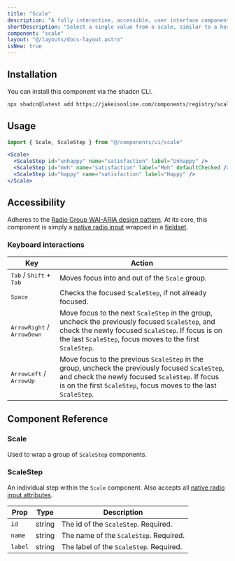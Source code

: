```yaml
---
title: "Scale"
description: "A fully interactive, accessible, user interface component that allows users to easily pick a value from a horizontal scale."
shortDescription: "Select a single value from a scale, similar to a horizontal radio group"
component: "scale"
layout: "@/layouts/docs-layout.astro"
isNew: true
---
```



<ExampleComponentWithCode name="scale" client:load />

## Installation

You can install this component via the shadcn CLI.

```bash
npx shadcn@latest add https://jakeisonline.com/components/registry/scale.json
```

## Usage

```jsx
import { Scale, ScaleStep } from "@/components/ui/scale"
```

```jsx
<Scale>
  <ScaleStep id="unhappy" name="satisfaction" label="Unhappy" />
  <ScaleStep id="meh" name="satisfaction" label="Meh" defaultChecked />
  <ScaleStep id="happy" name="satisfaction" label="Happy" />
</Scale>
```

## Accessibility

Adheres to the [Radio Group WAI-ARIA design pattern](https://www.w3.org/WAI/ARIA/apg/patterns/radio/). At its core, this component is simply a [native radio input](https://developer.mozilla.org/en-US/docs/Web/HTML/Element/input/radio) wrapped in a [fieldset](https://developer.mozilla.org/en-US/docs/Web/HTML/Element/fieldset).

### Keyboard interactions

| Key                                                | Action                                                                                                                                                                                                               |
| -------------------------------------------------- | -------------------------------------------------------------------------------------------------------------------------------------------------------------------------------------------------------------------- |
| <kbd>Tab</kbd> / <kbd>Shift</kbd> + <kbd>Tab</kbd> | Moves focus into and out of the `Scale` group.                                                                                                                                                                       |
| <kbd>Space</kbd>                                   | Checks the focused `ScaleStep`, if not already focused.                                                                                                                                                              |
| <kbd>ArrowRight</kbd> / <kbd>ArrowDown</kbd>       | Move focus to the next `ScaleStep` in the group, uncheck the previously focused `ScaleStep`, and check the newly focused `ScaleStep`. If focus is on the last `ScaleStep`, focus moves to the first `ScaleStep`.     |
| <kbd>ArrowLeft</kbd> / <kbd>ArrowUp</kbd>          | Move focus to the previous `ScaleStep` in the group, uncheck the previously focused `ScaleStep`, and check the newly focused `ScaleStep`. If focus is on the first `ScaleStep`, focus moves to the last `ScaleStep`. |

## Component Reference

### Scale

Used to wrap a group of `ScaleStep` components.

### ScaleStep

An individual step within the `Scale` component. Also accepts all [native radio input attributes](https://developer.mozilla.org/en-US/docs/Web/HTML/Element/input/radio).

| Prop    | Type   | Description                             |
| ------- | ------ | --------------------------------------- |
| `id`    | string | The id of the `ScaleStep`. Required.    |
| `name`  | string | The name of the `ScaleStep`. Required.  |
| `label` | string | The label of the `ScaleStep`. Required. |
